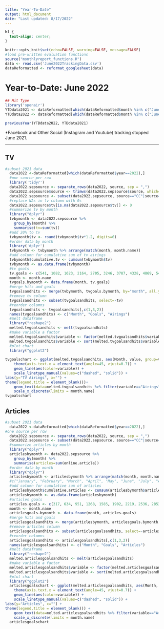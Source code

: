 ```yaml
---
title: "Year-To-Date"
output: html_document
date: "Last updated: 8/17/2022"
---
```



```css
h1 {
  text-align: center;
}
```

```r
knitr::opts_knit$set(echo=FALSE, warning=FALSE, message=FALSE)
#load pre-written evaluation functions
source("monthlyreport_functions.R")
data <- read.csv('June2022TrackingData.csv')
dataReformatted <- reformat_googlesheet(data)
```


# Year-to-Date: June 2022

```r
## Hit Type
library('openair')
YTDdata2021 <- dataReformatted[which(dataReformatted$month %in% c("June") & dataReformatted$year=="2021"),]
YTDdata2022 <- dataReformatted[which(dataReformatted$month %in% c("June") & dataReformatted$year=="2022"),]

previousYear(YTDdata2022, YTDdata2021)
```
\*Facebook and Other Social (Instagram and Youtube) tracking stopped June 2021.

***

## TV

```r
#subset 2021 data
  data2022 <-dataReformatted[which(dataReformatted$year==2022),]
  #one source per row
  library('tidyr')
  data2022.sepsource <- separate_rows(data2022, source, sep = ",")
  data2022.sepsource$source <- trimws(data2022.sepsource$source, which='both')
  data2022.sepsource <- subset(data2022.sepsource, source=="CC"|source=="CM"|source=="CMN")
  #replace NAs in tv column with 0s
  data2022.sepsource$tv[is.na(data2022.sepsource$tv)] <- 0
  #summarize tv by month
  library("dplyr")
  tvbymonth <- data2022.sepsource %>%
    group_by(month) %>%
    summarise(tv=sum(tv))
  #add 20% to tv
  tvbymonth$tv <- round(tvbymonth$tv*1.2, digits=0)
  #order data by month
  library('dplyr')
  tvbymonth <- tvbymonth %>% arrange(match(month, month.name))
  #add column for cumulative sum of tv airings
  tvbymonth$cumulative.tv <- cumsum(tvbymonth$tv)
  tvbymonth <- as.data.frame(tvbymonth)
  #tv goals
  tv.goals <- c(541, 1082, 1623, 2164, 2705, 3246, 3787, 4328, 4869, 5410, 5951, 6500)
  month <- month.name
  tvgoals.bymonth <- data.frame(month, tv.goals)
  #merge hits and goals
  tvgoalsandhits <- merge(tvbymonth, tvgoals.bymonth, by="month", all.y = TRUE)
  #remove tv column
  tvgoalsandhits <- subset(tvgoalsandhits, select=-tv)
  #reorder columns
  tvgoalsandhits <- tvgoalsandhits[,c(1,3,2)]
  names(tvgoalsandhits) <- c("Month", "Goals", "Airings")
  #melt dataframe
  library("reshape2")
  melted.tvgoalsandhits <- melt(tvgoalsandhits)
  #make variable a factor
  melted.tvgoalsandhits$variable <- factor(melted.tvgoalsandhits$variable, levels = c("Goals", "Airings"))
  melted.tvgoalsandhits$variable <- sort(melted.tvgoalsandhits$variable)
  #plot chart
  library("ggplot2")
  
tvgoalschart <- ggplot(melted.tvgoalsandhits, aes(Month, value, group=variable, colour=variable, linetype=variable)) + 
    theme(axis.text.x = element_text(angle=45, vjust=0.7)) +
    geom_line(aes(color=variable)) +
    scale_linetype_manual(values=c("dashed", "solid")) +
labs(y="TV Airings", x="") +
theme(legend.title = element_blank())+
    geom_text(data=melted.tvgoalsandhits %>% filter(variable=="Airings" & Month=="February"), aes(label = 590), nudge_x = 0.4, nudge_y = 50, color="black") +
    scale_x_discrete(limits = month.name)
tvgoalschart
```

## Articles

```r
#subset 2021 data
  data2022 <-dataReformatted[which(dataReformatted$year==2022),]
#one source per row
  data2022.sepsource <- separate_rows(data2022, source, sep = ",")
  data2022.sepsource <- subset(data2022.sepsource, source=="CC"|source=="CM"|source=="CMN")
  #summarize articles by month
  library("dplyr")
  articlesbymonth <- data2022.sepsource %>%
    group_by(month) %>%
    summarise(articles=sum(online.article))
  #order data by month
  library("dplyr")
  articlesbymonth <- articlesbymonth %>% arrange(match(month, month.name))
  #c("January", "February", "March", "April", "May", "June", "July", "August", "September", "October", "November", "December")
  #add column for cumulative sum of articles
  articlesbymonth$cumulative.articles <- cumsum(articlesbymonth$articles)
  articlesbymonth <- as.data.frame(articlesbymonth)
  #articles goals
  articles.goals <- c(317, 634, 951, 1268, 1585, 1902, 2219, 2536, 2853, 3170, 3487, 3804)
  month <- month.name
  articlesgoals.bymonth <- data.frame(month, articles.goals)
  #merge hits and goals
  articlesgoalsandhits <- merge(articlesbymonth, articlesgoals.bymonth, by="month", all.y = TRUE)
  #remove articles column
  articlesgoalsandhits <- subset(articlesgoalsandhits, select=-articles)
  #reorder columns
  articlesgoalsandhits <- articlesgoalsandhits[,c(1,3,2)]
  names(articlesgoalsandhits) <- c("Month", "Goals", "Articles")
  #melt dataframe
  library("reshape2")
  melted.articlesgoalsandhits <- melt(articlesgoalsandhits)
  #make variable a factor
  melted.articlesgoalsandhits$variable <- factor(melted.articlesgoalsandhits$variable, levels = c("Goals", "Articles"))
  melted.articlesgoalsandhits$variable <- sort(melted.articlesgoalsandhits$variable)
  #plot chart
  library("ggplot2")
  articlesgoalschart <- ggplot(melted.articlesgoalsandhits, aes(Month, value, group=variable, colour=variable, linetype=variable)) + 
    theme(axis.text.x = element_text(angle=45, vjust=0.7)) +
    geom_line(aes(color=variable)) +
    scale_linetype_manual(values=c("dashed", "solid")) +
labs(y="Articles", x="") +
theme(legend.title = element_blank()) +
    geom_text(data=melted.articlesgoalsandhits %>% filter(variable=="Articles" & Month=="January"), aes(label = 268), nudge_x = 0.5, nudge_y = 50, color="black") +
    scale_x_discrete(limits = month.name)
  articlesgoalschart
  
```

  